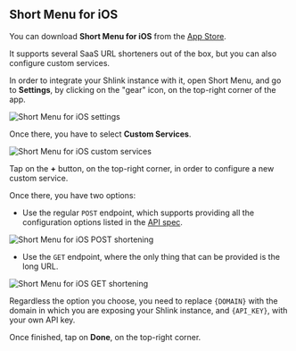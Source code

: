 ## Short Menu for iOS

You can download **Short Menu for iOS** from the [App Store](https://apps.apple.com/app/id885851937).

It supports several SaaS URL shorteners out of the box, but you can also configure custom services.

In order to integrate your Shlink instance with it, open Short Menu, and go to **Settings**, by clicking on the "gear" icon, on the top-right corner of the app.

![Short Menu for iOS settings](/images/integrations/short-menu-ios-settings.jpg)

Once there, you have to select **Custom Services**.

![Short Menu for iOS custom services](/images/integrations/short-menu-ios-custom-services.jpg)

Tap on the **+** button, on the top-right corner, in order to configure a new custom service.

Once there, you have two options:

* Use the regular `POST` endpoint, which supports providing all the configuration options listed in the [API spec](https://api-spec.shlink.io/#/Short%20URLs/createShortUrl).

![Short Menu for iOS POST shortening](/images/integrations/short-menu-ios-post-shortening.jpg)

* Use the `GET` endpoint, where the only thing that can be provided is the long URL.

![Short Menu for iOS GET shortening](/images/integrations/short-menu-ios-get-shortening.jpg)

Regardless the option you choose, you need to replace `{DOMAIN}` with the domain in which you are exposing your Shlink instance, and `{API_KEY}`, with your own API key.

Once finished, tap on **Done**, on the top-right corner.
